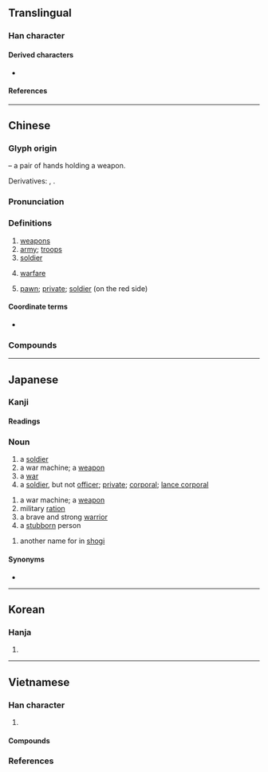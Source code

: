 {{character info/new}}
==Translingual==
{{stroke order|strokes=7}}

===Han character===
{{Han char|rn=12|rad=八|as=05|sn=7|four=72801|canj=OMC|ids=⿱丘八}}

====Derived characters====
* {{l|mul|[[㑟]], [[𠴇]], [[㙃]], [[娦]], [[捠]], [[浜]], [[梹]], [[𪻤]], [[𮝶]], [[𦛼]], [[𮔐]], [[鋲]], [[𮫽]], [[宾]], [[𮏊]], [[𨴴]], [[鬂]]}}

====References====
{{Han ref|kx=0127.100|dkj=01462|hdz=10244.040|uh=5175}}

----

==Chinese==
{{zh-forms}}

===Glyph origin===
{{Han etym}}
{{Han compound|斤|t1=a short axe ([[斧]])|廾|t2=2 hands|ls=ic}} – a pair of hands holding a weapon.

Derivatives: {{zh-l|乒}}, {{zh-l|乓}}.

===Pronunciation===
{{zh-pron
|m=bīng,er=y
|m-s=bin1
|c=bing1
|c-t=
|g=
|h=pfs=pîn
|j=
|md=bĭng
|mn=piaⁿ/peng
|mn_note=piaⁿ - vernacular; peng - literary
|mn-t=bian1
|w=1pin
|x=
|mc=y
|oc=y
|cat=n
}}

===Definitions===
{{zh-hanzi}}

# [[weapon]]s
# [[army]]; [[troops]]
# [[soldier]]
#: {{zh-x|士兵|soldier}}
# [[warfare]]
# {{lb|zh|Chinese chess}} [[pawn]]; [[private]]; [[soldier]] (on the red side)

====Coordinate terms====
* {{list:Chinese chess pieces/zh}}

===Compounds===
{{zh-der|弄兵潢池|兵法|傳令兵|官兵|士兵|兵精馬壯|弭兵|厭兵|傘兵部隊|大兵|兵連禍結|兵盡器竭|兵團|子弟兵|兵家大忌|徒兵|兵勇|兵出無名|兵仗|寢兵|工兵|兵疲馬困|兵強將盛|交兵|兵諫|兵費|兵要|弭兵之會|常備兵|兵卒|兵力|厲兵|勵兵秣馬|兵火|兵多將廣|兵工|兵強|動刀兵|土兵|兵蟻|兵車行|兵家|兵略|兵端|常備兵役|府兵|大頭兵|兵事|兵器|一兵一卒|兵額|兵革之禍|兵種|兵燹|兵荒|兵亂|兵部尚書|兵機莫測|兵解|兵廚之擾|寓兵於農|兵制|兵家常事|兵強馬壯|兵符|兵杖|兵變|將兵長史|屯兵|兵交|兵貴神速|得勝之兵|兵不厭詐|國民兵|勁兵|兵少將微|弱兵|兵工廠|兵船|息兵|厲兵秣馬|兵牌|力乏兵衰|先禮後兵|厲兵粟馬|兵敗將亡|志願兵|兵微將寡|徵兵制度|兵險|兵艦|兵馬|千兵萬馬|兵書|引兵|兵餉|弓兵|伐兵|兵荒將亂|兵勢|偵察兵|兵難|庫兵|出兵|兵機|兵臨城下|工農兵|師老兵疲|募兵制|兵書匣|佳兵不祥|分兵|工程兵|心兵|兵不由將|兵役節|傭兵|將兵|國富兵強|奇兵|尺兵|兵馬俑|勒兵|伏兵|兵災保險|富國強兵|兵權|兵馬大權|大兵團|兵柄|將銳兵驍|休兵|孫子兵法|兵荒馬亂|廂兵|亂兵|兵精糧足|兵馬倥傯|兵甲|坦克兵|哀兵必勝|兵災|兵馬司|兵械|兵強將勇|帶兵|天兵|哀兵|刀兵|兵員|兵行詭道|兵精將勇|典兵|凋兵|兵厄|兵戈|兵革|叟兵|堅甲利兵|基準兵|寸兵|兵無血刃|女兵|兵威|倒兵|佳兵|兵戎|哨兵|兵士|兵丁|傘兵|太公兵法|國民兵役|冗兵|傷兵|徵兵|尖兵|勤務兵|募兵|兵役|兵不血刃|兵營|動兵|兵盡矢窮|寸兵尺鐵|兵快|五兵|兵部|兵禍|兵法家|兵役課|兵刃|兵交馬踏|兵不厭權|偃兵息甲|兵戈擾攘|兵要圖|兵備|標兵|搬兵|揮兵|短兵|班兵|戎兵|按甲寢兵|敗兵折將|操兵|殘兵敗將|敗將殘兵|撥兵|憲兵|按兵不動|案兵不動|機兵|神兵|父子兵|秣馬厲兵|百萬雄兵|按兵不舉|短兵相接|案兵束甲|斬木為兵|炮兵學校|散兵游勇|用兵如神|稱兵|擁兵|戢兵|窮兵極武|招兵|矢盡兵窮|江東步兵|擐甲執兵|窮兵黷武|空降兵|秣馬利兵|禍結兵連|祠兵|礪兵秣馬|用兵|擁兵自固|砥兵礪伍|擅兵|知兵|損將折兵|授兵|步兵炮|盛食厲兵|步兵學校|救兵|斂兵|構怨連兵|民兵|發兵|疑兵|炮兵|當兵|添兵減灶|甲兵|服兵役|損兵折將|犀兵|特種兵|構兵|排兵布陣|案兵|憲兵隊|白桿兵|派兵|按兵|治兵|援兵|短兵接戰|整兵|折兵|按甲休兵|水兵|洗兵|步兵|步兵校尉|收兵|撒豆成兵|提兵|棄甲曳兵|招兵買馬|民窮兵疲|散兵|潢池弄兵|撤兵|擁兵玩寇|領兵|覘兵|誘兵|統兵|蝦兵蟹將|鈍兵|重兵|綠旗兵|訓兵秣馬|黷武窮兵|義兵|精兵|補充兵役|調兵|進兵|精兵猛將|養兵|騎兵團|電腦兵棋|閱兵臺|練兵積粟|興兵動眾|輕卒銳兵|繕甲治兵|討救兵|站衛兵|驕兵之計|繕甲厲兵|陳橋兵變|綠林兵|風兵草甲|胸中甲兵|起兵動眾|良兵|臨難鑄兵|老兵|觀兵|赤壁鏖兵|閱兵|衛兵|糧寡兵微|選士厲兵|被甲兵|鳴金收兵|通信兵|習兵|點兵派將|點兵|蟻聚之兵|韓信將兵|鬼子兵|鬥而鑄兵|驕兵必敗|騎兵|總兵|馬兵|草率收兵|驅兵|雄兵|紙上談兵|裝甲兵|遣兵|解兵釋甲|興兵|解甲釋兵|顓兵|裁兵|老弱殘兵|韓信用兵|調兵遣將|草木皆兵|阿兵哥|集兵練卒|陰兵|說兵機|親兵|退兵|耀兵|長兵|鏖兵|行兵列陣|鏖兵赤壁|鋪兵|舉兵|罷兵|選兵秣馬|護兵|遣兵調將|羸兵|緩兵之計|首唱義兵|逃兵|追兵|韓信點兵|紅衛兵|巡兵|起兵|練兵|解甲休兵|解兵|輕兵|胸有甲兵|行兵布陣|號兵|驕兵|足食足兵|義務兵|不戰而屈人之兵|吃過路兵}}

{{zh-cat|Elementary}}

----

==Japanese==

===Kanji===
{{ja-kanji|grade=4|rs=八05}}

====Readings====
{{ja-readings
|goon=ひょう<ひやう
|kanon=へい<へい
|kun=つわもの-, いくさ-
}}

===Noun===
{{ja-noun|へい}}

# a [[soldier]]
# a war machine; a [[weapon]]
# a [[war]]
# a [[soldier]], but not [[officer]]; [[private]]; [[corporal]]; [[lance corporal]]

{{ja-noun|つわもの}}

# a war machine; a [[weapon]]
# military [[ration]]
# a brave and strong [[warrior]]
# a [[stubborn]] person

{{ja-noun|ひょう}}

# another name for {{ja-r|歩|ふ}} in [[shogi]]

====Synonyms====
* {{l|ja|仗}}

----

==Korean==

===Hanja===
{{ko-hanja|hangeul=병}}

# {{rfdef|ko|sort=八05}}

----

==Vietnamese==

===Han character===
{{vi-readings|rs=八05
|hanviet=binh-tdcndg;tdcntd;gdhn;bonet
|phienthiet=補明 bổ minh
|nom=binh-tdcndg;tdcntd;gdhn;bonet;genibrel;taberd, banh-tdcndg;gdhn;bonet;genibrel;taberd, bênh-tdcndg;gdhn;btcn;genibrel, bưng-tdcndg, bành-tdcndg
}}

# {{han tu form of|binh|[[military]] [[troops]]}}

====Compounds====
{{der3|vi
|{{vi-l|戰兵|chiến binh}}
|{{vi-l|先兵|tiên binh}}
|{{vi-l|親兵|thân binh|[[partisan]]}}
|{{vi-l|傷兵|thương binh}}
|{{vi-l|砲兵|pháo binh}}
}}

===References===
<references/>